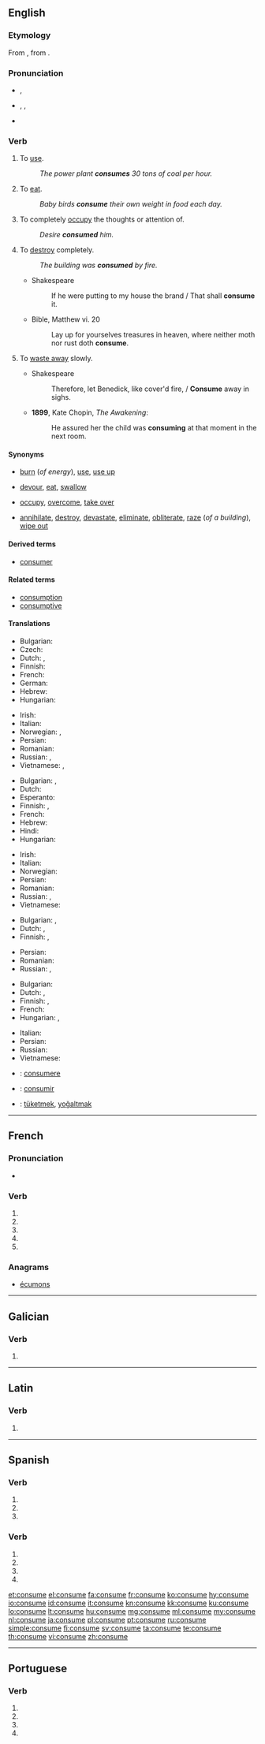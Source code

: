 {{also|consumé}}
==English==

===Etymology===
From {{etyl|fro|en}} {{term|consumer|lang=fro}}, from {{etyl|la|en}} {{term|consumere|lang=la}}.

===Pronunciation===
* {{a|UK}} {{IPA|/kənˈsjuːm/}}, {{X-SAMPA|/k@n"sju:m/}}
* {{a|US}} {{enPR|kən-so͞om}}, {{IPA|/kənˈsuːm/}}, {{X-SAMPA|/k@n"su:m/}}
* {{audio|en-us-consume.ogg|Audio (US)}}

===Verb===
{{en-verb|consum|ing}}

# {{context|transitive|lang=en}} To [[use]].
#: ''The power plant '''consumes''' 30 tons of coal per hour.''
# {{context|transitive|lang=en}} To [[eat]].
#: ''Baby birds '''consume''' their own weight in food each day.''
# {{context|transitive|lang=en}} To completely [[occupy]] the thoughts or attention of.
#: ''Desire '''consumed''' him.''
# {{context|transitive|lang=en}} To [[destroy]] completely.
#: ''The building was '''consumed''' by fire.''
#* Shakespeare
#*: If he were putting to my house the brand / That shall '''consume''' it.
#* Bible, Matthew vi. 20
#*: Lay up for yourselves treasures in heaven, where neither moth nor rust doth '''consume'''.
# {{context|intransitive|obsolete|lang=en}} To [[waste away]] slowly.
#* Shakespeare
#*: Therefore, let Benedick, like cover'd fire, / '''Consume''' away in sighs.
#* '''1899''', Kate Chopin, ''The Awakening'':
#*: He assured her the child was '''consuming''' at that moment in the next room.

====Synonyms====
* {{sense|use}} [[burn]] (''of energy''), [[use]], [[use up]]
* {{sense|eat}} [[devour]], [[eat]], [[swallow]]
* {{sense|occupy}} [[occupy]], [[overcome]], [[take over]]
* {{sense|destroy}} [[annihilate]], [[destroy]], [[devastate]], [[eliminate]], [[obliterate]], [[raze]] (''of a building''), [[wipe out]]

====Derived terms====
* [[consumer]]

====Related terms====
* [[consumption]]
* [[consumptive]]

====Translations====
{{trans-top|to use}}
* Bulgarian: {{t+|bg|изразходвам}}
* Czech: {{t+|cs|spotřebovat}}
* Dutch: {{t+|nl|consumeren}}, {{t+|nl|verbruiken}}
* Finnish: {{t+|fi|kuluttaa}}
* French: {{t+|fr|consommer}}
* German: {{t+|de|verbrauchen}}
* Hebrew: {{t-|he|צרך|tr=tsarákh}}
* Hungarian: {{t+|hu|fogyaszt}}
{{trans-mid}}
* Irish: {{t-|ga|caith}}
* Italian: {{t+|it|consumare}}
* Norwegian: {{t-|no|forbruke}}, {{t-|no|bruke opp}}
* Persian: {{t+|fa|مصرف کردن|sc=fa-Arab}}
* Romanian: {{t+|ro|consuma}}
* Russian: {{t+|ru|потреблять}}, {{t+|ru|расходовать}}
* Vietnamese: {{t+|vi|dùng}}, {{t+|vi|tiêu thụ}}
{{trans-bottom}}

{{trans-top|to eat}}
* Bulgarian: {{t+|bg|изяждам}},  {{t+|bg|изпивам}}
* Dutch: {{t+|nl|consumeren}}
* Esperanto: {{t-|eo|konsumi}}
* Finnish: {{t+|fi|kuluttaa}}, {{t+|fi|syödä}}
* French: {{t+|fr|consommer}}
* Hebrew: {{t-|he|צרך|tr=tsarákh}}
* Hindi: {{t-|hi|उपभोग करना|tr=upbhog karna|sc=Deva}}
* Hungarian: {{t+|hu|elfogyaszt}}
{{trans-mid}}
* Irish: {{t-|ga|caith}}
* Italian: {{t+|it|consumare}}
* Norwegian: {{t+|no|fortære}}
* Persian: {{t+|fa|مصرف کردن|sc=fa-Arab}}
* Romanian: {{t+|ro|consuma}}
* Russian: {{t+|ru|потреблять}}, {{t+|ru|поедать}}
* Vietnamese: {{t+|vi|ăn}}
{{trans-bottom}}

{{trans-top|to occupy}}
* Bulgarian: {{t+|bg|заемам}},  {{t+|bg|отнемам}}
* Dutch: {{t+|nl|bezighouden}}, {{t+|nl|verteren}}
* Finnish: {{t+|fi|kuluttaa}}, {{t+|fi|kalvaa}}
{{trans-mid}}
* Persian: {{t-|fa|تمام وجود کسی را فرا گرفتن|sc=fa-Arab}}
* Romanian: {{qualifier|intransitive}} {{t-|ro|se consuma}}
* Russian: {{t+|ru|занимать}}, {{t+|ru|поглощать}}
{{trans-bottom}}

{{trans-top|to destroy completely}}
* Bulgarian: {{t+|bg|поглъщам}}
* Dutch: {{t+|nl|verteren}}, {{t+|nl|consumeren}}
* Finnish: {{t+|fi|tuhota}}, {{t-|fi|tuhoutua}}
* French: {{t+|fr|consumer}}
* Hungarian: {{t+|hu|elpusztít}}, {{t+|hu|felemészt}}
{{trans-mid}}
* Italian: {{t+|it|consumare}}
* Persian: {{t-|fa|نابود شدن|sc=fa-Arab}}
* Russian: {{t+|ru|поглощать}}
* Vietnamese: {{t+|vi|tàn phá}}
{{trans-bottom}}

{{checktrans-top}}
* {{ttbc|la}}: [[consumere]]
* {{ttbc|es}}: [[consumir]]
* {{ttbc|tr}}: [[tüketmek]], [[yoğaltmak]]
{{trans-bottom}}

----

==French==

===Pronunciation===
* {{IPA|lang=fr|/kɔ̃.sym/}}

===Verb===
{{fr-verb-form}}

# {{conjugation of|consumer||1|s|pres|ind|lang=fr}}
# {{conjugation of|consumer||3|s|pres|ind|lang=fr}}
# {{conjugation of|consumer||1|s|pres|sub|lang=fr}}
# {{conjugation of|consumer||1|s|pres|sub|lang=fr}}
# {{conjugation of|consumer||2|s|imp|lang=fr}}

===Anagrams===
* [[écumons#French|écumons]]

----

==Galician==

===Verb===
{{gl-verb-form}}

# {{conjugation of|consumir||lang=gl|2|s|imp}}

----

==Latin==

===Verb===
{{la-verb-form|cōnsūme}}

# {{conjugation of|consumo|cōnsūmō|2|s|pres|act|imp|lang=la}}

----

==Spanish==

===Verb===
{{es-verb-form|consumir}}

# {{es-verb form of|ending=ir|mood=imperative|sense=affirmative|pers=2|formal=no|number=singular|consumir}}
# {{es-verb form of|ending=ir|mood=indicative|tense=present|pers=2|formal=yes|number=singular|consumir}}
# {{es-verb form of|ending=ir|mood=indicative|tense=present|pers=3|number=singular|consumir}}

===Verb===
{{es-verb-form|consumar}}

# {{es-verb form of|ending=ar|mood=imperative|pers=2|formal=yes|number=singular|consumar}}
# {{es-verb form of|ending=ar|mood=subjunctive|tense=present|pers=1|number=singular|consumar}}
# {{es-verb form of|ending=ar|mood=subjunctive|tense=present|pers=2|formal=yes|number=singular|consumar}}
# {{es-verb form of|ending=ar|mood=subjunctive|tense=present|pers=3|number=singular|consumar}}

[[et:consume]]
[[el:consume]]
[[fa:consume]]
[[fr:consume]]
[[ko:consume]]
[[hy:consume]]
[[io:consume]]
[[id:consume]]
[[it:consume]]
[[kn:consume]]
[[kk:consume]]
[[ku:consume]]
[[lo:consume]]
[[lt:consume]]
[[hu:consume]]
[[mg:consume]]
[[ml:consume]]
[[my:consume]]
[[nl:consume]]
[[ja:consume]]
[[pl:consume]]
[[pt:consume]]
[[ru:consume]]
[[simple:consume]]
[[fi:consume]]
[[sv:consume]]
[[ta:consume]]
[[te:consume]]
[[th:consume]]
[[vi:consume]]
[[zh:consume]]

----
==Portuguese==

===Verb===
{{head|pt|verb form}}
# {{conjugation of|consumar||1|s|present|subjunctive|lang=pt}}
# {{conjugation of|consumar||3|s|present|subjunctive|lang=pt}}
# {{conjugation of|consumar||1|s|imperative|lang=pt}}
# {{conjugation of|consumar||3|s|imperative|lang=pt}}
{{rfc-auto}}